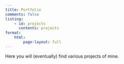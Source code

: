 ```yaml
---
title: Portfolio
comments: false
listing:
    - id: projects
      contents: projects
format:
    html:
        page-layout: full
---
```


Here you will (eventually) find various projects of mine.

:::{#projects}
:::